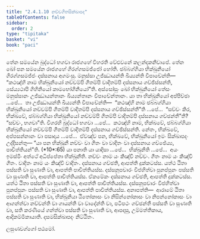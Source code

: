 ```yaml
---
title: "2.4.1.10 නච්චගීතසික්ඛාපද"
tableOfContents: false
sidebar:
  order: 2
type: "tipitaka"
basket: "vi"
book: "paci"
---
```



<DynamicBreadcrumb />

<Division number="833" book="paci">

<Paragraph number="2663" book="paci">
තේන සමයේන බුද්ධෝ භගවා රාජගහේ විහරති වේළුවනේ කලන්දකනිවාපේ. තේන ඛෝ පන සමයේන රාජගහේ ගිරග්ගසමජ්ජෝ හෝති. ඡබ්බග්ගියා භික්ඛුනියෝ ගිරග්ගසමජ්ජං දස්සනාය අගමංසු. මනුස්සා උජ්ඣායන්ති ඛිය්‍යන්ති විපාචේන්ති—  “කථඤ්හි නාම භික්ඛුනියෝ නච්චම්පි ගීතම්පි වාදිතම්පි දස්සනාය ගච්ඡිස්සන්ති, සේය්‍යථාපි ගිහිනියෝ කාමභෝගිනියෝ”ති.
</Paragraph>

<Paragraph number="2664" book="paci">
අස්සෝසුං ඛෝ භික්ඛුනියෝ තේසං මනුස්සානං උජ්ඣායන්තානං ඛිය්‍යන්තානං විපාචේන්තානං. යා තා භික්ඛුනියෝ අප්පිච්ඡා …පේ…  තා උජ්ඣායන්ති ඛිය්‍යන්ති විපාචේන්ති—  “කථඤ්හි නාම ඡබ්බග්ගියා භික්ඛුනියෝ නච්චම්පි ගීතම්පි වාදිතම්පි දස්සනාය ගච්ඡිස්සන්තී”ති …පේ…  “සච්චං කිර, භික්ඛවේ, ඡබ්බග්ගියා භික්ඛුනියෝ නච්චම්පි ගීතම්පි වාදිතම්පි දස්සනාය ගච්ඡන්තී”ති? “සච්චං, භගවා”ති. විගරහි බුද්ධෝ භගවා …පේ…  කථඤ්හි නාම, භික්ඛවේ, ඡබ්බග්ගියා භික්ඛුනියෝ නච්චම්පි ගීතම්පි වාදිතම්පි දස්සනාය ගච්ඡිස්සන්ති. නේතං, භික්ඛවේ, අප්පසන්නානං වා පසාදාය …පේ…  ඒවඤ්ච පන, භික්ඛවේ, භික්ඛුනියෝ ඉමං සික්ඛාපදං උද්දිසන්තු—
</Paragraph>

</Division>
<Division number="834" book="paci">

<Paragraph number="2665" book="paci">
<Emphasis>“යා පන භික්ඛුනී නච්චං වා ගීතං වා වාදිතං වා දස්සනාය ගච්ඡේය්‍ය, පාචිත්තියන්”</Emphasis>ති. (*10*:<Emphasis>65</Emphasis>)
</Paragraph>

</Division>
<Division number="835" book="paci">

<Paragraph number="2666" book="paci">
<Emphasis>යා පනා</Emphasis>ති යා යාදිසා …පේ…  <Emphasis>භික්ඛුනී</Emphasis>ති …පේ…  අයං ඉමස්මිං අත්ථේ අධිප්පේතා භික්ඛුනීති.
</Paragraph>

<Paragraph number="2667" book="paci">
<Emphasis>නච්චං</Emphasis> නාම යං කිඤ්චි නච්චං. <Emphasis>ගීතං</Emphasis> නාම යං කිඤ්චි ගීතං. <Emphasis>වාදිතං</Emphasis> නාම යං කිඤ්චි වාදිතං.
</Paragraph>

</Division>
<Division number="836" book="paci">

<Paragraph number="2668" book="paci">
දස්සනාය ගච්ඡති, ආපත්ති දුක්කටස්ස. යත්ථ ඨිතා පස්සති වා සුණාති වා, ආපත්ති පාචිත්තියස්ස. දස්සනූපචාරං විජහිත්වා පුනප්පුනං පස්සති වා සුණාති වා, ආපත්ති පාචිත්තියස්ස. ඒකමේකං දස්සනාය ගච්ඡති, ආපත්ති දුක්කටස්ස. යත්ථ ඨිතා පස්සති වා සුණාති වා, ආපත්ති පාචිත්තියස්ස. දස්සනූපචාරං විජහිත්වා පුනප්පුනං පස්සති වා සුණාති වා, ආපත්ති පාචිත්තියස්ස.
</Paragraph>

</Division>
<Division number="837" book="paci">

<Paragraph number="2669" book="paci">
අනාපත්ති—  ආරාමේ ඨිතා පස්සති වා සුණාති වා, භික්ඛුනියා ඨිතෝකාසං වා නිසින්නෝකාසං වා නිපන්නෝකාසං වා ආගන්ත්වා නච්චන්ති වා ගායන්ති වා වාදේන්ති වා, පටිපථං ගච්ඡන්තී පස්සති වා සුණාති වා, සති කරණීයේ ගන්ත්වා පස්සති වා සුණාති වා, ආපදාසු, උම්මත්තිකාය, ආදිකම්මිකායාති.

</Paragraph>
</Division>

<Paragraph number="2670" type="center" book="paci">
දසමසික්ඛාපදං නිට්ඨිතං.

  
ලසුණවග්ගෝ පඨමෝ.
</Paragraph>